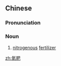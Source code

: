 ==Chinese==
{{zh-forms}}

===Pronunciation===
{{zh-pron
|m=dànféi
|cat=n
}}

===Noun===
{{zh-noun}}

# [[nitrogenous]] [[fertilizer]]

[[zh:氮肥]]